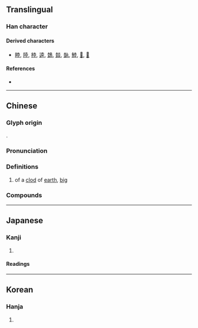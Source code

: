 {{character info/new}}
==Translingual==

===Han character===
{{Han char|rn=32|rad=土|as=05|sn=8|four=40104|canj=GCG|ids=⿳土八土(G),⿳土⿰丿㇄土(HT),⿱圥土(JK)}}

====Derived characters====
* [[睦]], [[陸]], [[稑]], [[逵]], [[鵱]], [[燅]], [[埶]], [[鯥]], [[𪂚]], [[𡎐]]

====References====
* {{Han ref|kx=0226.340|dkj=04989|dj=0462.110|hdz=10433.040|uh=5774|ud=22388|bh=CBFD|bd=52221}}

----

==Chinese==
{{zh-forms}}

===Glyph origin===
{{Han etym}}
{{Han compound|圥|土|c1=p|c2=s|t2=earth; soil|ls=psc}}.

===Pronunciation===
{{zh-pron
|m=lù
|c=luk6
|mc=y
|oc=y
|ma=
|cat=n
}}

===Definitions===
{{zh-hanzi}}

# of a [[clod]] of [[earth]], [[big]]

===Compounds===
{{zh-der|坴坴}}

----

==Japanese==

===Kanji===
{{ja-kanji|grade=|rs=土05}}

# {{defn|lang=ja|sort=土05}}

====Readings====
{{ja-readings
|on=りく, ろく
|kun=
}}

----

==Korean==

===Hanja===
{{ko-hanja|hangeul=[[륙]]>[[육]]|eumhun=|rv=ryuk>yuk|mr=ryuk>yuk|y=lyuk>yuk}}

# {{defn|lang=ko|sort=土05}}
